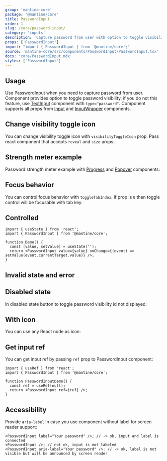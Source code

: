 ```yaml
---
group: 'mantine-core'
package: '@mantine/core'
title: PasswordInput
order: 1
slug: /core/password-input/
category: 'inputs'
description: 'Capture password from user with option to toggle visibility'
props: ['PasswordInput']
import: "import { PasswordInput } from '@mantine/core';"
source: 'mantine-core/src/components/PasswordInput/PasswordInput.tsx'
docs: 'core/PasswordInput.mdx'
styles: ['PasswordInput']
---
```



## Usage

Use PasswordInput when you need to capture password from user.
Component provides option to toggle password visibility, if you do not this feature, use [TextInput](/core/text-input/) component with `type="password"`.
Component supports all props from [Input](/core/input/) and [InputWrapper](/core/input-wrapper/) components.

<Demo data={PasswordInputDemos.configurator} />

## Change visibility toggle icon

You can change visibility toggle icon with `visibilityToggleIcon` prop.
Pass react component that accepts `reveal` and `size` props:

<Demo data={PasswordInputDemos.visibilityIcon} />

## Strength meter example

Password strength meter example with [Progress](/core/progress/) and [Popover](/core/popover/) components:

<Demo data={PasswordInputDemos.strengthMeter} />

## Focus behavior

You can control focus behavior with `toggleTabIndex`.
If prop is `0` then toggle control will be focusable with tab key:

<Demo data={PasswordInputDemos.focus} />

## Controlled

```tsx
import { useState } from 'react';
import { PasswordInput } from '@mantine/core';

function Demo() {
  const [value, setValue] = useState('');
  return <PasswordInput value={value} onChange={(event) => setValue(event.currentTarget.value)} />;
}
```

## Invalid state and error

<Demo data={PasswordInputDemos.validation} />

## Disabled state

In disabled state button to toggle password visibility id not displayed:

<Demo data={PasswordInputDemos.disabled} />

## With icon

You can use any React node as icon:

<Demo data={PasswordInputDemos.icon} />

## Get input ref

You can get input ref by passing `ref` prop to PasswordInput component:

```tsx
import { useRef } from 'react';
import { PasswordInput } from '@mantine/core';

function PasswordInputDemo() {
  const ref = useRef(null);
  return <PasswordInput ref={ref} />;
}
```

## Accessibility

Provide `aria-label` in case you use component without label for screen reader support:

```tsx
<PasswordInput label="Your password" />; // -> ok, input and label is connected
<PasswordInput />; // not ok, input is not labeled
<PasswordInput aria-label="Your password" />; // -> ok, label is not visible but will be announced by screen reader
```
